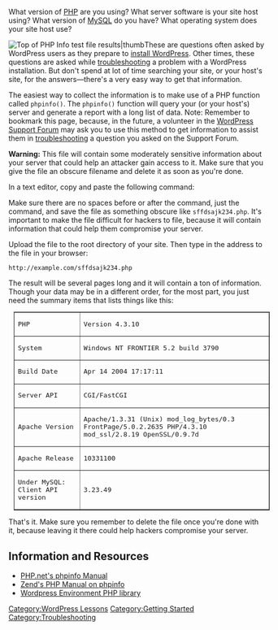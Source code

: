 {{Languages|
{{en|Finding Server Info}}
{{ja|Finding Server Info}}
{{ko|Finding Server Info}}
}}

What version of [[Glossary#PHP|PHP]] are you using?  What server software is your site host using?  What version of [[Glossary#MySQL|MySQL]] do you have?  What operating system does your site host use?  

[[Image:phpinfoscreen1.jpg|Top of PHP Info test file results|thumb]]These are questions often asked by WordPress users as they prepare to [[Getting_Started_with_WordPress#Installation|install WordPress]].  Other times, these questions are asked while [[Troubleshooting|troubleshooting]] a problem with a WordPress installation.  But don't spend at lot of time searching your site, or your host's site, for the answers&#8212;there's a very easy way to get that information.  

The easiest way to collect the information is to make use of a PHP function called <tt>phpinfo()</tt>.  The <tt>phpinfo()</tt> function will query your (or your host's) server and generate a report with a long list of data.   Note:  Remember to bookmark this page, because, in the future, a volunteer in the [http://www.wordpress.org/support WordPress Support Forum] may ask you to use this method to get information to assist them in [[Troubleshooting|troubleshooting]] a question you asked on the Support Forum.  

<strong>Warning:</strong> This file will contain some moderately sensitive information about your server that could help an attacker gain access to it. Make sure that you give the file an obscure filename and delete it as soon as you're done.

In a text editor, copy and paste the following command:

 <?php phpinfo(); ?>

Make sure there are no spaces before or after the command, just the command, and save the file as something obscure like <tt>sffdsajk234.php</tt>. It's important to make the file difficult for hackers to file, because it will contain information that could help them compromise your server.

Upload the file to the root directory of your site.  Then type in the address to the file in your browser:

 <nowiki>http://example.com/sffdsajk234.php</nowiki>

The result will be several pages long and it will contain a ton of information.  Though your data may be in a different order, for the most part, you just need the summary items that lists things like this:

<table border=1 cellpadding=3 style="margin:10px; font-family:monospace"><tr><td>PHP</td><td>Version 4.3.10</td></tr>
<tr><td>System</td><td>Windows NT FRONTIER 5.2 build 3790</td></tr>
<tr><td>Build Date</td><td>Apr 14 2004 17:17:11</td></tr>
<tr><td>Server API</td><td>CGI/FastCGI</td></tr>
<tr><td>Apache Version</td><td>Apache/1.3.31 (Unix) mod_log_bytes/0.3 FrontPage/5.0.2.2635 PHP/4.3.10 mod_ssl/2.8.19 OpenSSL/0.9.7d</td></tr>
<tr><td>Apache Release</td><td>10331100</td></tr>
<tr><td>Under MySQL: Client API version</td><td>3.23.49</td></tr></table>

That's it.  Make sure you remember to delete the file once you're done with it, because leaving it there could help hackers compromise your server.

==Information and Resources==
* [http://us3.php.net/phpinfo PHP.net's phpinfo Manual]
* [http://www.zend.com/manual/function.phpinfo.php Zend's PHP Manual on phpinfo]
* [https://github.com/abelcallejo/wordpress-environment Wordpress Environment PHP library]

[[Category:WordPress Lessons]]
[[Category:Getting Started]]
[[Category:Troubleshooting]]